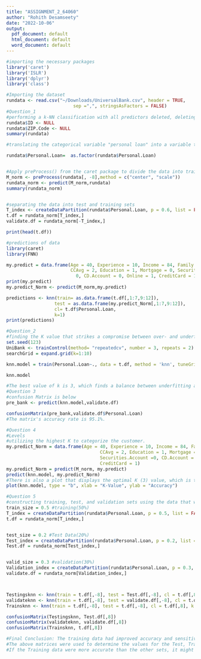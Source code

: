 ```yaml
---
title: "ASSIGNMENT_2_64060"
author: "Rohith Desamseety"
date: "2022-10-06"
output:
  pdf_document: default
  html_document: default
  word_document: default
---
```


```r

#importing the necessary packages
library('caret')
library('ISLR')
library('dplyr')
library('class')

#Importing the dataset
rundata <- read.csv("~/Downloads/UniversalBank.csv", header = TRUE, 
                         sep =",", stringsAsFactors = FALSE)
#Question_1
#performing a k-NN classification with all predictors deleted, deleting ID and ZIP Code from every single column
rundata$ID <- NULL
rundata$ZIP.Code <- NULL
summary(rundata)

#translating the categorical variable "personal loan" into a variable that distinguishes between "yes" and "no" responses.

rundata$Personal.Loan=  as.factor(rundata$Personal.Loan)


#Apply preProcess() from the caret package to divide the data into training and validation in order to standardize it.
M_norm <- preProcess(rundata[, -8],method = c("center", "scale"))
rundata_norm <- predict(M_norm,rundata)
summary(rundata_norm)


#separating the data into test and training sets
T_index <- createDataPartition(rundata$Personal.Loan, p = 0.6, list = FALSE)
t.df = rundata_norm[T_index,]
validate.df = rundata_norm[-T_index,]

print(head(t.df))

#predictions of data
library(caret)
library(FNN)

my.predict = data.frame(Age = 40, Experience = 10, Income = 84, Family = 2,
                        CCAvg = 2, Education = 1, Mortgage = 0, Securities.Account =
                          0, CD.Account = 0, Online = 1, CreditCard = 1)
print(my.predict)
my.predict_Norm <- predict(M_norm,my.predict)

predictions <- knn(train= as.data.frame(t.df[,1:7,9:12]),
                  test = as.data.frame(my.predict_Norm[,1:7,9:12]),
                  cl= t.df$Personal.Loan,
                  k=1)
print(predictions)

```
```r
#Question_2 
#finding the K value that strikes a compromise between over- and underfitting.
set.seed(123)
UniBank <- trainControl(method= "repeatedcv", number = 3, repeats = 2)
searchGrid = expand.grid(k=1:10)

knn.model = train(Personal.Loan~., data = t.df, method = 'knn', tuneGrid = searchGrid,trControl = UniBank)

knn.model
```
```r
#The best value of k is 3, which finds a balance between underfitting and overfitting of the data.
#Question 3
#confusion Matrix is below
pre_bank <- predict(knn.model,validate.df)

confusionMatrix(pre_bank,validate.df$Personal.Loan)
#The matrix's accuracy rate is 95.1%.
```
```r
#Question 4
#Levels
#utilizing the highest K to categorize the customer.
my.predict_Norm = data.frame(Age = 40, Experience = 10, Income = 84, Family = 2,
                                   CCAvg = 2, Education = 1, Mortgage = 0,
                                   Securities.Account =0, CD.Account = 0, Online = 1,
                                   CreditCard = 1)
my.predict_Norm = predict(M_norm, my.predict)
predict(knn.model, my.predict_Norm)
#There is also a plot that displays the optimal K (3) value, which is the one with the greatest accuracy.
plot(knn.model, type = "b", xlab = "K-Value", ylab = "Accuracy")
```

```r
#Question 5
#constructing training, test, and validation sets using the data that was collected.
train_size = 0.5 #training(50%)
T_index = createDataPartition(rundata$Personal.Loan, p = 0.5, list = FALSE)
t.df = rundata_norm[T_index,]


test_size = 0.2 #Test Data(20%)
Test_index = createDataPartition(rundata$Personal.Loan, p = 0.2, list = FALSE)
Test.df = rundata_norm[Test_index,]


valid_size = 0.3 #validation(30%)
Validation_index = createDataPartition(rundata$Personal.Loan, p = 0.3, list = FALSE)
validate.df = rundata_norm[Validation_index,]



Testingsknn <- knn(train = t.df[,-8], test = Test.df[,-8], cl = t.df[,8], k =3)
validateknn <- knn(train = t.df[,-8], test = validate.df[,-8], cl = t.df[,8], k =3)
Trainsknn <- knn(train = t.df[,-8], test = t.df[,-8], cl = t.df[,8], k =3)

confusionMatrix(Testingsknn, Test.df[,8])
confusionMatrix(validateknn, validate.df[,8])
confusionMatrix(Trainsknn, t.df[,8])

#Final Conclusion: The training data had improved accuracy and sensitivity. 
#The above matrices were used to determine the values for the Test, Training, and Validation sets, which are 96.3%, 97.32%, and 96.73%, respectively.
#If the Training data were more accurate than the other sets, it might be considered that overfitting would take place. When comparing the accuracy of the Training, Test, and Validation sets to the testing data and the validation data, we can say that we have found the highest value of k.



```
